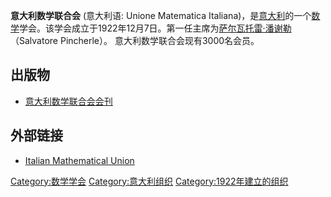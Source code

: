 '''意大利数学联合会''' (意大利语: Unione Matematica Italiana)，是[[意大利|意大利]]的一个[[数学|数学]]学会。该学会成立于1922年12月7日。第一任主席为[[萨尔瓦托雷·潘谢勒|萨尔瓦托雷·潘谢勒]]（Salvatore Pincherle）。 意大利数学联合会现有3000名会员。

== 出版物 ==
*[[意大利数学联合会会刊|意大利数学联合会会刊]]

==外部链接==
*[http://umi.dm.unibo.it/ Italian Mathematical Union] {{Wayback|url=http://umi.dm.unibo.it/ |date=20100502000633 }} {{it icon}}

{{欧洲数学学会}}
{{Authority control}}
[[Category:数学学会|Category:数学学会]]
[[Category:意大利组织|Category:意大利组织]]
[[Category:1922年建立的组织|Category:1922年建立的组织]]